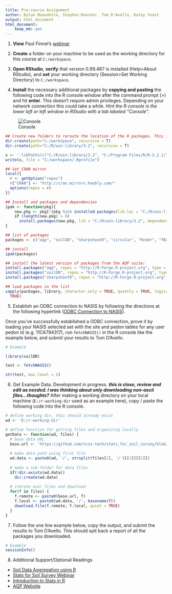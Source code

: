 ---
title: Pre-course Assignment
author: Dylan Beaudette, Stephen Roecker, Tom D'Avello, Katey Yoast 
output: html_document
html_document:
    keep_md: yes
---

1. **View** Paul Finnel's [webinar](https://youtu.be/VcdowqknChQ)

2. **Create** a folder on your machine to be used as the working directory for this course at `C:/workspace`.

3. **Open RStudio**, **verify** that version 0.99.467 is installed (Help>About RStudio), and **set** your working directory (Session>Set Working Directory) to `C:/workspace`.

4. **Install** the necessary additional packages by **copying and pasting** the following code into the R console window after the command prompt (>) and hit **enter**. This doesn't require admin privileges. Depending on your network connection this could take a while. *Hint the R console is the lower left or left window in RStudio with a tab labeled "Console".* 

![Console](figure/rconsole.png)  

```{r, warning=FALSE, message=FALSE, results="hide", eval=FALSE}
## Create new folders to reroute the location of the R packages. This is a work around for the problems caused by ITs file redirection of the My Documents folder. The .Rprofile file will inform RStudio were your packages are located each time it's opened.
dir.create(path="C:/workspace", recursive = T)
dir.create(path="C:/R/win-library/3.2", recursive = T)

x <- '.libPaths(c("C:/R/win-library/3.2", "C:/Program Files/R/R-3.2.1/library"))'
write(x, file = "C:/workspace/.Rprofile")

## Set CRAN mirror
local({
  r <- getOption("repos")
  r["CRAN"] <- "http://cran.mirrors.hoobly.com/"
  options(repos = r)
})

## Install and packages and dependencies
ipak <- function(pkg){
    new.pkg <- pkg[!(pkg %in% installed.packages(lib.loc = "C:/R/win-library/3.2")[, "Package"])]
    if (length(new.pkg) > 0) 
      install.packages(new.pkg, lib = "C:/R/win-library/3.2", dependencies = TRUE)
}

## list of packages
packages <- c("aqp", "soilDB", "sharpshootR", "circular", "Rcmdr", "fBasics", "rms", "randomForest", "rpart", "caret", "knitr", "printr", "markdown", "raster", "rgdal", "sp", "spatial", "shape", "shapefiles", "plyr", "dplyr", "reshape2", "httr", "cluster", "ape", "lattice", "latticeExtra", "ggplot2", "RColorBrewer", "plotrix", "rpart.plot")

## install
ipak(packages)

## install the latest version of packages from the AQP suite:
install.packages("aqp", repos = "http://R-Forge.R-project.org", type = "source")
install.packages("soilDB", repos = "http://R-Forge.R-project.org", type = "source")
install.packages("sharpshootR", repos = "http://R-Forge.R-project.org", type = "source")

## load packages in the list
sapply(packages, library, character.only = TRUE, quietly = TRUE, logical.return =
  TRUE)
```

5. Establish an ODBC connection to NASIS by following the directions at the following hyperlink ([ODBC Connection to NASIS](https://r-forge.r-project.org/scm/viewvc.php/*checkout*/docs/soilDB/setup_local_nasis.html?root=aqp)).

Once you've successfully established a ODBC connection, prove it by loading your NASIS selected set with the site and pedon tables for any user pedon id (e.g. 11CA794317), run `fetchNASIS()` in the R console like the example below, and submit your results to Tom D'Avello.

```{r example, message=FALSE, warning=FALSE, eval=FALSE}
# Example

library(soilDB)

test <- fetchNASIS()

str(test, max.level = 2)
```

6. Get Example Data. Development in progress. ***this is close, review and edit as needed. I was thinking about only downloading non-ascii files...thoughts?***
After making a working directory on your local machine (`E:/r-working-dir` used as an example here), copy / paste the following code into the R console.
```{r, echo=FALSE, eval=FALSE, warning=FALSE, message=FALSE, results="hide"}
# define working dir, this should already exist
wd <- 'E:/r-working-dir'

# define function for getting files and organizing locally
getData <- function(wd, files) {
  # base data URL
  base.url <- 'https://github.com/ncss-tech/stats_for_soil_survey/blob/master/data/'
  
  # make data path using first file
  wd.data <- paste0(wd, '/', strsplit(files[1], '/')[[1]][[1]])
  
  # make a sub-folder for data files
  if(!dir.exists(wd.data))
    dir.create(wd.data)
  
  # iterate over files and download
  for(f in files) {
    f.remote <- paste0(base.url, f)
    f.local <- paste0(wd.data, '/', basename(f))
    download.file(f.remote, f.local, quiet = TRUE)
  }
}
```

7. Follow the one line example below, copy the output, and submit the results to Tom D'Avello. This should spit back a report of all the packages you downloaded.

```{r, eval=FALSE}
# Example
sessionInfo()
```


8. Additional Support/Optional Readings
  * [Soil Data Aggregation using R](https://www.youtube.com/watch?v=wD9Y0Qpv5Tw)
  * [Stats for Soil Survey Webinar](https://www.youtube.com/watch?v=G5mFt9k37a4)
  * [Introduction to Stats in R](http://www.gardenersown.co.uk/Education/Lectures/R/index.htm#inputting_data)
  * [AQP Website](http://aqp.r-forge.r-project.org/)
